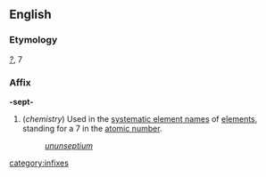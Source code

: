 ==English==
===Etymology===
{{L.}} ''[[?]]'', 7

===Affix===
'''-sept-'''

#(''chemistry'') Used in the [[systematic element name]]s of [[element]]s, standing for a 7 in the [[atomic number]].
#:''[[ununseptium]]''
[[category:infixes]]